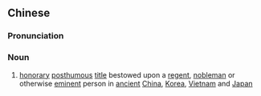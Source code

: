 ==Chinese==
{{zh-forms|s=谥号|t2=諡號}}
{{wikipedia|Posthumous name}}

===Pronunciation===
{{zh-pron
|m=shìhào
|c=si3 hou6,si6 hou6
|cat=n
}}

===Noun===
{{zh-noun}}

# {{lb|zh|archaic}} [[honorary]] [[posthumous]] [[title]] bestowed upon a [[regent]], [[nobleman]] or otherwise [[eminent]] person in [[ancient]] [[China]], [[Korea]], [[Vietnam]] and [[Japan]]